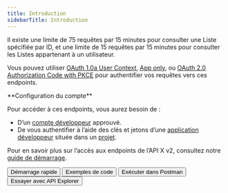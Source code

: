 ```yaml
---
title: Introduction
sidebarTitle: Introduction
---
```



Il existe une limite de 75 requêtes par 15 minutes pour consulter une Liste spécifiée par ID, et une limite de 15 requêtes par 15 minutes pour consulter les Listes appartenant à un utilisateur.

Vous pouvez utiliser [OAuth 1.0a User Context](/fr/resources/fundamentals/authentication), [App only](https://developer.x.com/resources/fundamentals/authentication#app-only-authentication-and-oauth-2-0-bearer-token), ou [OAuth 2.0 Authorization Code with PKCE](fr/resources/fundamentals/authentication#oauth-2-0-authorization-code-flow-with-pkce-2) pour authentifier vos requêtes vers ces endpoints.

<Note>
  **Configuration du compte**

  Pour accéder à ces endpoints, vous aurez besoin de :

  * D’un [compte développeur](https://developer.x.com/en/portal/petition/essential/basic-info) approuvé.
  * De vous authentifier à l’aide des clés et jetons d’une [application développeur](/fr/resources/fundamentals/developer-apps) située dans un [projet](/fr/resources/fundamentals/projects).

  Pour en savoir plus sur l’accès aux endpoints de l’API X v2, consultez notre [guide de démarrage](/fr/x-api/getting-started/getting-access).
</Note>

<div className="flex space-x-2">
  <Button href="/fr/x-api/lists/manage-lists/quickstart">
    Démarrage rapide
  </Button>

  <Button href="https://github.com/xdevplatform/Twitter-API-v2-sample-code">
    Exemples de code
  </Button>

  <Button href="https://app.getpostman.com/run-collection/9956214-784efcda-ed4c-4491-a4c0-a26470a67400">
    Exécuter dans Postman
  </Button>

  <Button href="https://developer.x.com/apitools/api?endpoint=/2/lists/%7Bid%7D&method=get">
    Essayer avec API Explorer
  </Button>
</div>

